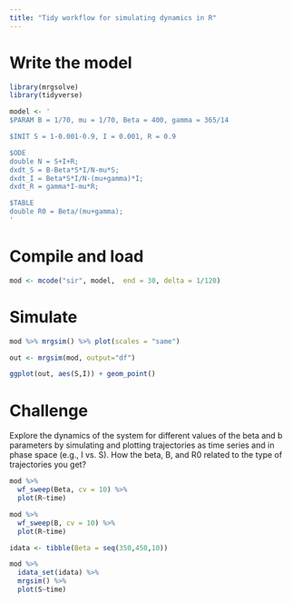 ```yaml
---
title: "Tidy workflow for simulating dynamics in R"
---
```


# Write the model

```r
library(mrgsolve)
library(tidyverse)

model <- '
$PARAM B = 1/70, mu = 1/70, Beta = 400, gamma = 365/14

$INIT S = 1-0.001-0.9, I = 0.001, R = 0.9

$ODE
double N = S+I+R;
dxdt_S = B-Beta*S*I/N-mu*S;
dxdt_I = Beta*S*I/N-(mu+gamma)*I;
dxdt_R = gamma*I-mu*R;

$TABLE
double R0 = Beta/(mu+gamma);
'
```

# Compile and load

```r
mod <- mcode("sir", model,  end = 30, delta = 1/120)
```

# Simulate
```r

mod %>% mrgsim() %>% plot(scales = "same")
```

```r
out <- mrgsim(mod, output="df")

ggplot(out, aes(S,I)) + geom_point()
```


# Challenge
Explore the dynamics of the system for different values of the beta and b 
parameters by simulating and plotting trajectories as time series and in 
phase space (e.g., I vs. S). How the beta, B, and R0 related to the type of 
trajectories you get?


```r
mod %>%
  wf_sweep(Beta, cv = 10) %>%
  plot(R~time)
```


```r
mod %>%
  wf_sweep(B, cv = 10) %>%
  plot(R~time)
```


```r
idata <- tibble(Beta = seq(350,450,10))

mod %>% 
  idata_set(idata) %>% 
  mrgsim() %>% 
  plot(S~time)
```

